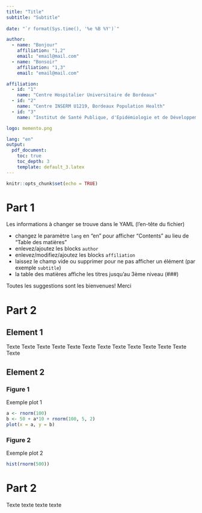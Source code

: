 ```yaml
---
title: "Title"
subtitle: "Subtitle"
    
date: "`r format(Sys.time(), '%e %B %Y')`"

author:
  - name: "Bonjour"
    affiliation: "1,2"
    email: "email@mail.com"
  - name: "Bonsoir"
    affiliation: "1,3"
    email: "email@mail.com"

affiliation:
  - id: "1"
    name: "Centre Hospitalier Universitaire de Bordeaux"
  - id: "2"
    name: "Centre INSERM U1219, Bordeaux Population Health"
  - id: "3"
    name: "Institut de Santé Publique, d'Epidémiologie et de Développement (ISPED), Université de Bordeaux"

logo: memento.png

lang: "en"
output: 
  pdf_document:
    toc: true
    toc_depth: 3
    template: default_3.latex
---
```


```r
knitr::opts_chunk$set(echo = TRUE)
```

# Part 1

Les informations à changer se trouve dans le YAML (l'en-tête du fichier)

* changez le paramètre `lang` en "en" pour afficher "Contents" au lieu de "Table des matières"
* enlevez/ajoutez les blocks `author` 
* enlevez/modifiez/ajoutez les blocks `affiliation` 
* laissez le champ vide ou supprimer pour ne pas afficher un élément (par exemple `subtitle`)
* la table des matières affiche les titres jusqu'au 3ème niveau (###)

Toutes les suggestions sont les bienvenues! Merci

# Part 2

## Element 1

Texte Texte Texte Texte Texte Texte Texte Texte Texte Texte Texte Texte Texte 

## Element 2

### Figure 1

Exemple plot 1

```r
a <- rnorm(100)
b <- 50 + a*10 + rnorm(100, 5, 2) 
plot(x = a, y = b)
```

### Figure 2

Exemple plot 2

```r
hist(rnorm(500))
```

# Part 2

Texte texte texte texte

